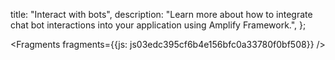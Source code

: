   title: "Interact with bots",
  description: "Learn more about how to integrate chat bot interactions into your application using Amplify Framework.",
};






<Fragments fragments={{js: js03edc395cf6b4e156bfc0a33780f0bf508}} />